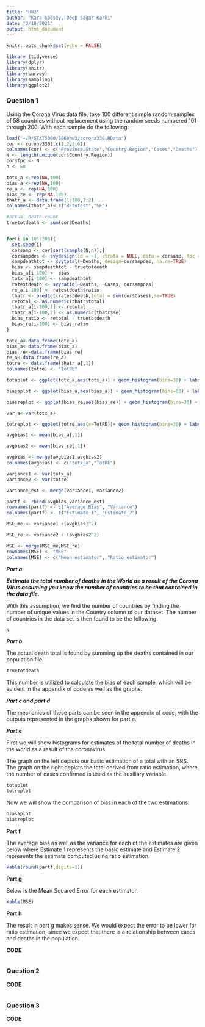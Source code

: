 ```yaml
---
title: "HW3"
author: "Kara Godsey, Deep Sagar Karki"
date: "3/18/2021"
output: html_document
---
```


```r
knitr::opts_chunk$set(echo = FALSE)
```

```r
library (tidyverse)
library(dplyr)
library(knitr)
library(survey)
library(sampling)
library(ggplot2)
```

### Question 1

Using the Corona Virus data file, take 100 different simple random samples of 58 countries without replacement using the random seeds numbered 101 through 200. With each sample do the following:

```r
load("~/R/STAT5060/5060hw3/corona330.RData")
cor <- corona330[,c(1,2,3,6)]
colnames(cor) <- c("Province.State","Country.Region","Cases","Deaths")
N <- length(unique(cor$Country.Region))
cor$fpc <- N
n <- 58

totx_a <-rep(NA,100)
bias_a <-rep(NA,100)
re_a <- rep(NA,100)
bias_re <- rep(NA,100)
thatr_a <- data.frame(1:100,1:2)
colnames(thatr_a)<-c("REtotest","SE")

#actual death count
truetotdeath <- sum(cor$Deaths)


for(i in 101:200){
  set.seed(i)
  corsamp <- cor[sort(sample(N,n)),]
  corsampdes <- svydesign(id = ~1, strata = NULL, data = corsamp, fpc = ~fpc)
  sampdeathtot <- svytotal(~Deaths, design=corsampdes, na.rm=TRUE)
  bias <- sampdeathtot - truetotdeath
  bias_a[i-100] <- bias
  totx_a[i-100] <- sampdeathtot
  ratestdeath <- svyratio(~Deaths, ~Cases, corsampdes)
  re_a[i-100] <- ratestdeath$ratio
  thatr <- predict(ratestdeath,total = sum(cor$Cases),se=TRUE)
  retotal <- as.numeric(thatr$total)
  thatr_a[i-100,1] <- retotal
  thatr_a[i-100,2] <- as.numeric(thatr$se)
  bias_ratio <- retotal - truetotdeath
  bias_re[i-100] <- bias_ratio
}

totx_a<-data.frame(totx_a)
bias_a<-data.frame(bias_a)
bias_re<-data.frame(bias_re)
re_a<-data.frame(re_a)
totre <- data.frame(thatr_a[,1])
colnames(totre) <- "TotRE"

totaplot <- ggplot(totx_a,aes(totx_a)) + geom_histogram(bins=30) + labs(title = "Basic Estimation")

biasaplot <- ggplot(bias_a,aes(bias_a)) + geom_histogram(bins=30) + labs(title = "Basic Estimation")

biasreplot <- ggplot(bias_re,aes(bias_re)) + geom_histogram(bins=30) + labs(title = "Ratio Estimation")

var_a<-var(totx_a)

totreplot <- ggplot(totre,aes(x=TotRE))+ geom_histogram(bins=30) + labs(title = "Ratio Estimation")

avgbias1 <- mean(bias_a[,1])

avgbias2 <- mean(bias_re[,1])

avgbias <- merge(avgbias1,avgbias2)
colnames(avgbias) <- c("totx_a","TotRE")

variance1 <- var(totx_a)
variance2 <- var(totre)

variance_est <- merge(variance1, variance2)

partf <- rbind(avgbias,variance_est)
rownames(partf) <- c("Average Bias", "Variance")
colnames(partf) <- c("Estimate 1", "Estimate 2")

MSE_me <- variance1 +(avgbias1^2)

MSE_re <- variance2 + (avgbias2^2)

MSE <- merge(MSE_me,MSE_re)
rownames(MSE) <- "MSE"
colnames(MSE) <- c("Mean estimator", "Ratio estimator")
```

***Part a***

***Estimate the total number of deaths in the World as a result of the Corona Virus assuming you know the number of countries to be that contained in the data file.***

With this assumption, we find the number of countries by finding the number of unique values in the Country column of our dataset. The number of countries in the data set is then found to be the following.

```r
N
```

***Part b***

The actual death total is found by summing up the deaths contained in our population file.

```r
truetotdeath
```

This number is utilized to calculate the bias of each sample, which will be evident in the appendix of code as well as the graphs.

***Part c and part d***

The mechanics of these parts can be seen in the appendix of code, with the outputs represented in the graphs shown for part e.

***Part e***

First we will show histograms for estimates of the total number of deaths in the world as a result of the coronavirus. 

The graph on the left depicts our basic estimation of a total with an SRS. The graph on the right depicts the total derived from ratio estimation, where the number of cases confirmed is used as the auxiliary variable.

```r
totaplot
totreplot
```

Now we will show the comparison of bias in each of the two estimations.

```r
biasaplot
biasreplot
```

**Part f**

The average bias as well as the variance for each of the estimates are given below where Estimate 1 represents the basic estimate and Estimate 2 represents the estimate computed using ratio estimation.

```r
kable(round(partf,digits=1))
```

**Part g**

Below is the Mean Squared Error for each estimator.

```r
kable(MSE)
```

**Part h**

The result in part g makes sense. We would expect the error to be lower for ratio estimation, since we expect that there is a relationship between cases and deaths in the population.

**CODE**

```r

```

### Question 2

**CODE**

```r

```

### Question 3

**CODE**

```r

```